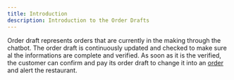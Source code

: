 ```yaml
---
title: Introduction
description: Introduction to the Order Drafts
---
```


Order draft represents orders that are currently in the making through the chatbot. The order draft is continuously updated and checked to make sure al the informations are complete and verified. As soon as it is the verified, the customer can confirm and pay its order draft to change it into an [order](/api-reference/orders/introduction "mention") and alert the restaurant.
